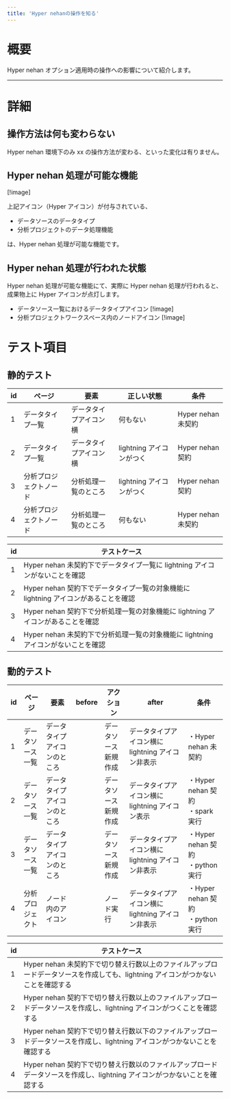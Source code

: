```yaml
---
title: 'Hyper nehanの操作を知る'
---
```


# 概要

Hyper nehan オプション適用時の操作への影響について紹介します。

---

# 詳細

## 操作方法は何も変わらない

Hyper nehan 環境下のみ xx の操作方法が変わる、といった変化は有りません。

## Hyper nehan 処理が可能な機能

[!image]

上記アイコン（Hyper アイコン）が付与されている、

- データソースのデータタイプ
- 分析プロジェクトのデータ処理機能

は、Hyper nehan 処理が可能な機能です。

## Hyper nehan 処理が行われた状態

Hyper nehan 処理が可能な機能にて、実際に Hyper nehan 処理が行われると、成果物上に Hyper アイコンが点灯します。

- データソース一覧におけるデータタイプアイコン
  [!image]
- 分析プロジェクトワークスペース内のノードアイコン
  [!image]

<InternalSection>

# テスト項目

## 静的テスト

| id  | ページ                 | 要素                   | 正しい状態               | 条件               |
| --- | ---------------------- | ---------------------- | ------------------------ | ------------------ |
| 1   | データタイプ一覧       | データタイプアイコン横 | 何もない                 | Hyper nehan 未契約 |
| 2   | データタイプ一覧       | データタイプアイコン横 | lightning アイコンがつく | Hyper nehan 契約   |
| 3   | 分析プロジェクトノード | 分析処理一覧のところ   | lightning アイコンがつく | Hyper nehan 契約   |
| 4   | 分析プロジェクトノード | 分析処理一覧のところ   | 何もない                 | Hyper nehan 未契約 |

| id  | テストケース                                                                        |
| --- | ----------------------------------------------------------------------------------- |
| 1   | Hyper nehan 未契約下でデータタイプ一覧に lightning アイコンがないことを確認         |
| 2   | Hyper nehan 契約下でデータタイプ一覧の対象機能に lightning アイコンがあることを確認 |
| 3   | Hyper nehan 契約下で分析処理一覧の対象機能に lightning アイコンがあることを確認     |
| 4   | Hyper nehan 未契約下で分析処理一覧の対象機能に lightning アイコンがないことを確認   |

## 動的テスト

| id  | ページ           | 要素                         | before | アクション           | after                                             | 条件                                  |
| --- | ---------------- | ---------------------------- | ------ | -------------------- | ------------------------------------------------- | ------------------------------------- |
| 1   | データソース一覧 | データタイプアイコンのところ |        | データソース新規作成 | データタイプアイコン横に lightning アイコン非表示 | ・Hyper nehan 未契約                  |
| 2   | データソース一覧 | データタイプアイコンのところ |        | データソース新規作成 | データタイプアイコン横に lightning アイコン表示   | ・Hyper nehan 契約<br />・spark 実行  |
| 3   | データソース一覧 | データタイプアイコンのところ |        | データソース新規作成 | データタイプアイコン横に lightning アイコン非表示 | ・Hyper nehan 契約<br />・python 実行 |
| 4   | 分析プロジェクト | ノード内のアイコン           |        | ノード実行           | データタイプアイコン横に lightning アイコン非表示 | ・Hyper nehan 契約<br />・python 実行 |

| id  | テストケース                                                                                                                     |
| --- | -------------------------------------------------------------------------------------------------------------------------------- |
| 1   | Hyper nehan 未契約下で切り替え行数以上のファイルアップロードデータソースを作成しても、lightning アイコンがつかないことを確認する |
| 2   | Hyper nehan 契約下で切り替え行数以上のファイルアップロードデータソースを作成し、lightning アイコンがつくことを確認する           |
| 3   | Hyper nehan 契約下で切り替え行数以下のファイルアップロードデータソースを作成し、lightning アイコンがつかないことを確認する       |
| 4   | Hyper nehan 契約下で切り替え行数以のファイルアップロードデータソースを作成し、lightning アイコンがつかないことを確認する         |

</InternalSection>

